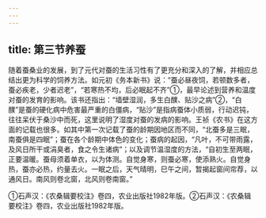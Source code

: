 ```yaml
---
---
---
```

title: 第三节养蚕
---



随着蚕桑业的发展，到了元代对蚕的生活习性有了更充分和深入的了解，并相应总结出更为科学的饲养方法。如元初《务本新书》说：“蚕必昼夜饲，若顿数多者，蚕必疾老，少者迟老”，“若寒热不均，后必眠起不齐”①，最早论述到营养和温度对蚕的发育的影响。该书还指出：“墙壁湿润，多生白醭、贴沙之病”②，“白醭”是蚕的硬化病中危害最严重的白僵病，“贴沙”是指病蚕体小质弱，行动迟钝，往往呆伏于桑沙中而死，这里说明了湿度对蚕的发病的影响。王祯《农书》在这方面的记载也很多。如其中第一次记载了蚕的龄期因地区而不同，“北蚕多是三眠，南蚕俱是四眠”；蚕在各个龄期中体色的变化；蚕病的起因，“凡叶，不可带雨露，及风日所干或涓臭者，食之令生诸病”；以及调节温湿度的方法，“自初生至两眠，正要温暖。蚕母须着单衣，以为体测。自觉身寒，则蚕必寒，使添熟火。自觉身热，蚕亦必热，约量去火。一眠之后，天气晴明，巳午之间，暂揭起窗间帘荐，以通风日。南风则卷北窗，北风则卷南窗。”

①石声汉：《农桑辑要校注》卷四，农业出版社1982年版。②石声汉：《农桑辑要校注》卷四，农业出版社1982年版。